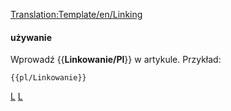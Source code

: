 <noinclude>[[Translation:Template/en/Linking]]</noinclude><noinclude>
</noinclude>
{{en/Ambox| type  = content
<!-- | image = WarningIcon.png -->
| text  = <strong>Prośba</strong><br />Nie korzystaj z zewnętrznych usług hostingu obrazów, takich jak Imageshack, a nawet z własnej przestrzeni internetowej. Nie publikuj również bardzo dużych zdjęć, które mogą uszkodzić używane zaawansowane układy. Możesz pomóc, przesyłając znalezione obrazy z linkami zewnętrznymi.
}}<noinclude>

==== używanie====
Wprowadź <nowiki>{{</nowiki>'''Linkowanie/Pl'''<nowiki>}}</nowiki> w artykule. Przykład:
<pre>{{pl/Linkowanie}}</pre>

<!--[[Category:Templates|L]][[Category:Message boxes|L]]-->[[Category:pl/Szablony|L]][[Category:pl/InfoBox|L]]</noinclude>